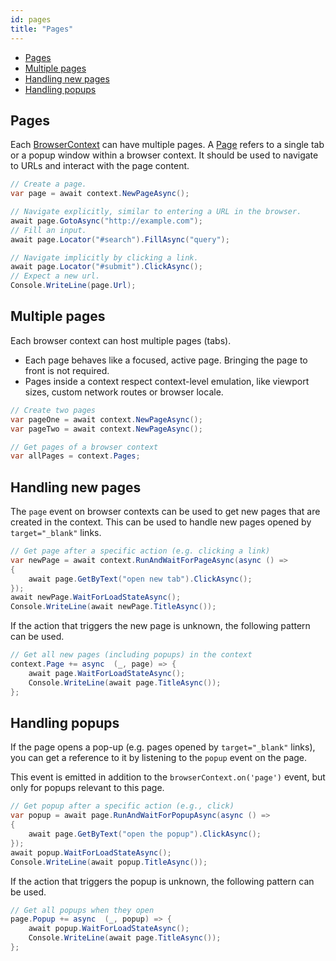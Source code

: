 ```yaml
---
id: pages
title: "Pages"
---
```


- [Pages](#pages)
- [Multiple pages](#multiple-pages)
- [Handling new pages](#handling-new-pages)
- [Handling popups](#handling-popups)

## Pages

Each [BrowserContext] can have multiple pages. A [Page] refers to a single tab or a popup window within a browser context. It should be used to navigate to URLs and interact with the page content.

```csharp
// Create a page.
var page = await context.NewPageAsync();

// Navigate explicitly, similar to entering a URL in the browser.
await page.GotoAsync("http://example.com");
// Fill an input.
await page.Locator("#search").FillAsync("query");

// Navigate implicitly by clicking a link.
await page.Locator("#submit").ClickAsync();
// Expect a new url.
Console.WriteLine(page.Url);
```

## Multiple pages

Each browser context can host multiple pages (tabs).
* Each page behaves like a focused, active page. Bringing the page to front is not required.
* Pages inside a context respect context-level emulation, like viewport sizes, custom network routes or browser locale.

```csharp
// Create two pages
var pageOne = await context.NewPageAsync();
var pageTwo = await context.NewPageAsync();

// Get pages of a browser context
var allPages = context.Pages;
```

## Handling new pages

The `page` event on browser contexts can be used to get new pages that are created in the context. This can be used to handle new pages opened by `target="_blank"` links.

```csharp
// Get page after a specific action (e.g. clicking a link)
var newPage = await context.RunAndWaitForPageAsync(async () =>
{
    await page.GetByText("open new tab").ClickAsync();
});
await newPage.WaitForLoadStateAsync();
Console.WriteLine(await newPage.TitleAsync());
```

If the action that triggers the new page is unknown, the following pattern can be used.

```csharp
// Get all new pages (including popups) in the context
context.Page += async  (_, page) => {
    await page.WaitForLoadStateAsync();
    Console.WriteLine(await page.TitleAsync());
};
```

## Handling popups

If the page opens a pop-up (e.g. pages opened by `target="_blank"` links), you can get a reference to it by listening to the `popup` event on the page.

This event is emitted in addition to the `browserContext.on('page')` event, but only for popups relevant to this page.

```csharp
// Get popup after a specific action (e.g., click)
var popup = await page.RunAndWaitForPopupAsync(async () =>
{
    await page.GetByText("open the popup").ClickAsync();
});
await popup.WaitForLoadStateAsync();
Console.WriteLine(await popup.TitleAsync());
```

If the action that triggers the popup is unknown, the following pattern can be used.

```csharp
// Get all popups when they open
page.Popup += async  (_, popup) => {
    await popup.WaitForLoadStateAsync();
    Console.WriteLine(await page.TitleAsync());
};
```


[Accessibility]: /api/class-accessibility.mdx "Accessibility"
[APIRequest]: /api/class-apirequest.mdx "APIRequest"
[APIRequestContext]: /api/class-apirequestcontext.mdx "APIRequestContext"
[APIResponse]: /api/class-apiresponse.mdx "APIResponse"
[APIResponseAssertions]: /api/class-apiresponseassertions.mdx "APIResponseAssertions"
[Browser]: /api/class-browser.mdx "Browser"
[BrowserContext]: /api/class-browsercontext.mdx "BrowserContext"
[BrowserType]: /api/class-browsertype.mdx "BrowserType"
[CDPSession]: /api/class-cdpsession.mdx "CDPSession"
[CDPSessionEvent]: /api/class-cdpsessionevent.mdx "CDPSessionEvent"
[ConsoleMessage]: /api/class-consolemessage.mdx "ConsoleMessage"
[Dialog]: /api/class-dialog.mdx "Dialog"
[Download]: /api/class-download.mdx "Download"
[ElementHandle]: /api/class-elementhandle.mdx "ElementHandle"
[FileChooser]: /api/class-filechooser.mdx "FileChooser"
[FormData]: /api/class-formdata.mdx "FormData"
[Frame]: /api/class-frame.mdx "Frame"
[FrameLocator]: /api/class-framelocator.mdx "FrameLocator"
[JSHandle]: /api/class-jshandle.mdx "JSHandle"
[Keyboard]: /api/class-keyboard.mdx "Keyboard"
[Locator]: /api/class-locator.mdx "Locator"
[LocatorAssertions]: /api/class-locatorassertions.mdx "LocatorAssertions"
[Mouse]: /api/class-mouse.mdx "Mouse"
[Page]: /api/class-page.mdx "Page"
[PageAssertions]: /api/class-pageassertions.mdx "PageAssertions"
[Playwright]: /api/class-playwright.mdx "Playwright"
[PlaywrightAssertions]: /api/class-playwrightassertions.mdx "PlaywrightAssertions"
[Request]: /api/class-request.mdx "Request"
[Response]: /api/class-response.mdx "Response"
[Route]: /api/class-route.mdx "Route"
[Selectors]: /api/class-selectors.mdx "Selectors"
[TimeoutError]: /api/class-timeouterror.mdx "TimeoutError"
[Touchscreen]: /api/class-touchscreen.mdx "Touchscreen"
[Tracing]: /api/class-tracing.mdx "Tracing"
[Video]: /api/class-video.mdx "Video"
[WebSocket]: /api/class-websocket.mdx "WebSocket"
[WebSocketFrame]: /api/class-websocketframe.mdx "WebSocketFrame"
[Worker]: /api/class-worker.mdx "Worker"
[Element]: https://developer.mozilla.org/en-US/docs/Web/API/element "Element"
[EvaluationArgument]: /evaluating.mdx#evaluation-argument "EvaluationArgument"
[Promise]: https://developer.mozilla.org/en-US/docs/Web/JavaScript/Reference/Global_Objects/Promise "Promise"
[iterator]: https://developer.mozilla.org/en-US/docs/Web/JavaScript/Reference/Iteration_protocols "Iterator"
[origin]: https://developer.mozilla.org/en-US/docs/Glossary/Origin "Origin"
[selector]: https://developer.mozilla.org/en-US/docs/Web/CSS/CSS_Selectors "selector"
[Serializable]: https://developer.mozilla.org/en-US/docs/Web/JavaScript/Reference/Global_Objects/JSON/stringify#Description "Serializable"
[UIEvent.detail]: https://developer.mozilla.org/en-US/docs/Web/API/UIEvent/detail "UIEvent.detail"
[UnixTime]: https://en.wikipedia.org/wiki/Unix_time "Unix Time"
[xpath]: https://developer.mozilla.org/en-US/docs/Web/XPath "xpath"

[bool]: https://docs.microsoft.com/en-us/dotnet/api/system.boolean "bool"
[double]: https://docs.microsoft.com/en-us/dotnet/api/system.double "double"
[byte]: https://docs.microsoft.com/en-us/dotnet/api/system.byte "byte"
[int]: https://docs.microsoft.com/en-us/dotnet/api/system.int32 "int"
[void]: https://docs.microsoft.com/en-us/dotnet/csharp/language-reference/builtin-types/void "void"
[string]: https://docs.microsoft.com/en-us/dotnet/api/system.string "string"
[URL]: https://nodejs.org/api/url.html "URL"
[Regex]: https://docs.microsoft.com/en-us/dotnet/api/system.text.regularexpressions.regex "Regex"

[Action]: https://docs.microsoft.com/en-us/dotnet/api/system.action-1 "Action"
[Func]: https://docs.microsoft.com/en-us/dotnet/api/system.func-2 "Func"
[IEnumerable]: https://docs.microsoft.com/en-us/dotnet/api/system.collections.ienumerable "IEnumerable"
[IDictionary]: https://docs.microsoft.com/en-us/dotnet/api/system.collections.idictionary "IDictionary"
[Task]: https://docs.microsoft.com/en-us/dotnet/api/system.threading.tasks.task?view=net-5.0 "Task"
[IReadOnlyDictionary]: https://docs.microsoft.com/en-us/dotnet/api/system.collections.generic.ireadonlydictionary-2 "IReadOnlyDictionary"
[JsonElement]: https://docs.microsoft.com/en-us/dotnet/api/system.text.json.jsonelement "JsonElement"

[all available image tags]: https://mcr.microsoft.com/en-us/product/playwright/dotnet/about "all available image tags"
[Docker Hub]: https://hub.docker.com/_/microsoft-playwright-dotnet "Docker Hub"
[Dockerfile.focal]: https://github.com/microsoft/playwright-dotnet/blob/main/utils/docker/Dockerfile.focal "Dockerfile.focal"
